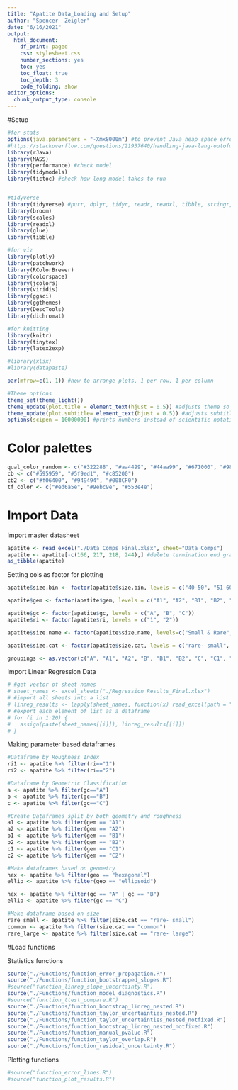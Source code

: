 ```yaml
---
title: "Apatite Data_Loading and Setup"
author: "Spencer  Zeigler"
date: "6/16/2021"
output:
  html_document: 
    df_print: paged
    css: stylesheet.css
    number_sections: yes
    toc: yes
    toc_float: true
    toc_depth: 3
    code_folding: show
editor_options:
  chunk_output_type: console
---
```


#Setup
```r
#for stats
options(java.parameters = "-Xmx8000m") #to prevent Java heap space error. set to full RAM of this computer (8gB) 
#https://stackoverflow.com/questions/21937640/handling-java-lang-outofmemoryerror-when-writing-to-excel-from-r
library(rJava) 
library(MASS) 
library(performance) #check model
library(tidymodels)
library(tictoc) #check how long model takes to run


#tidyverse
library(tidyverse) #purr, dplyr, tidyr, readr, readxl, tibble, stringr, forcats, ggplot2
library(broom)
library(scales) 
library(readxl) 
library(glue)
library(tibble)

#for viz
library(plotly)
library(patchwork)
library(RColorBrewer)
library(colorspace)
library(jcolors)
library(viridis)
library(ggsci)
library(ggthemes)
library(DescTools)
library(dichromat)

#for knitting
library(knitr)
library(tinytex)
library(latex2exp) 

#library(xlsx) 
#library(datapaste)

par(mfrow=c(1, 1)) #how to arrange plots, 1 per row, 1 per column

#Theme options
theme_set(theme_light())
theme_update(plot.title = element_text(hjust = 0.5)) #adjusts theme so that all titles are centered
theme_update(plot.subtitle= element_text(hjust = 0.5)) #adjusts subtitle so they are all centered
options(scipen = 10000000) #prints numbers instead of scientific notation
```

# Color palettes 
```r
qual_color_random <- c("#322288", "#aa4499", "#44aa99", "#671000", "#989934", "#6599cc", "#aa4466", "#ddcc77", "#000000")
cb <- c("#595959", "#5f9ed1", "#c85200")
cb2 <- c("#f06400", "#949494", "#008CF0")
tf_color <- c("#ed6a5e", "#9ebc9e", "#553e4e")
```

# Import Data
Import master datasheet
```r
apatite <- read_excel("./Data Comps_Final.xlsx", sheet="Data Comps") 
apatite <- apatite[-c(166, 217, 218, 244),] #delete termination end grains
as_tibble(apatite)
```

Setting cols as factor for plotting
```r
apatite$size.bin <- factor(apatite$size.bin, levels = c("40-50", "51-60", "61-70", "71-80", "81-90", "91-100", "101-110", "111-120", "121-130", "131-140", "141-150", "151-160", "161-170"))

apatite$gem <- factor(apatite$gem, levels = c("A1", "A2", "B1", "B2", "C1", "C2"))

apatite$gc <- factor(apatite$gc, levels = c("A", "B", "C"))
apatite$ri <- factor(apatite$ri, levels = c("1", "2"))

apatite$size.name <- factor(apatite$size.name, levels=c("Small & Rare","Small & Common","Typical & Common", "Large & Common", "Large & Rare"))

apatite$size.cat <- factor(apatite$size.cat, levels = c("rare- small", "common",  "rare- large"))

groupings <- as.vector(c("A", "A1", "A2", "B", "B1", "B2", "C", "C1", "C2", "hexagonal", "ellipsoid", "1", "2", "term0", "term1", "term2", "rare- small", "common", "rare- large"), mode = "character")
```

Import Linear Regression Data
```r
# #get vector of sheet names
# sheet_names <- excel_sheets("./Regression Results_Final.xlsx")
# #import all sheets into a list
# linreg_results <- lapply(sheet_names, function(x) read_excel(path = "./Regression Results_Final.xlsx", sheet = x))
# #export each element of list as a dataframe
# for (i in 1:20) {
#   assign(paste(sheet_names[[i]]), linreg_results[[i]])
# }
```


Making parameter based dataframes
```r
#Dataframe by Roughness Index 
ri1 <- apatite %>% filter(ri=="1")
ri2 <- apatite %>% filter(ri=="2")

#Dataframe by Geometric Classification
a <- apatite %>% filter(gc=="A") 
b <- apatite %>% filter(gc=="B") 
c <- apatite %>% filter(gc=="C") 

#Create Dataframes split by both geometry and roughness 
a1 <- apatite %>% filter(gem == "A1") 
a2 <- apatite %>% filter(gem == "A2")
b1 <- apatite %>% filter(gem == "B1") 
b2 <- apatite %>% filter(gem == "B2")
c1 <- apatite %>% filter(gem == "C1") 
c2 <- apatite %>% filter(gem == "C2")

#Make dataframes based on geometry 
hex <- apatite %>% filter(geo == "hexagonal")
ellip <- apatite %>% filter(geo == "ellipsoid")

hex <- apatite %>% filter(gc == "A" | gc == "B")
ellip <- apatite %>% filter(gc == "C")

#Make dataframe based on size
rare_small <- apatite %>% filter(size.cat == "rare- small")
common <- apatite %>% filter(size.cat == "common")
rare_large <- apatite %>% filter(size.cat == "rare- large")
```

#Load functions

Statistics functions
```r
source("./Functions/function_error_propagation.R")
source("./Functions/function_bootstrapped_slopes.R")
#source("function_linreg_slope_uncertainty.R")
source("./Functions/function_model_diagnostics.R")
#source("function_ttest_compare.R")
source("./Functions/function_bootstrap_linreg_nested.R")
source("./Functions/function_taylor_uncertainties_nested.R")
source("./Functions/function_taylor_uncertainties_nested_notfixed.R")
source("./Functions/function_bootstrap_linreg_nested_notfixed.R")
source("./Functions/function_manual_pvalue.R")
source("./Functions/function_taylor_overlap.R")
source("./Functions/function_residual_uncertainty.R")
```

Plotting functions
```r
#source("function_error_lines.R")
#source("function_plot_results.R")
```






